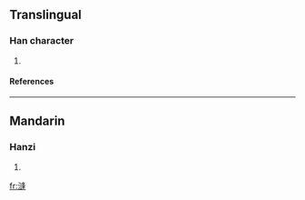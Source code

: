 ==Translingual==
===Han character===
{{Han char|rn=85|rad=水|as=11|sn=14|four=|canj=水卜竹十 (EYHJ)}}
# {{defn|Han|sort=水11}}
====References====
{{Han ref|kx=0646.280|dkj=18162|hdz=31727.030|uh=6F28|ud=28456}}

----
==Mandarin==
===Hanzi===
{{cmn-hanzi|pin=[[féng]] (feng2), [[xuàn]] (xuan4)|wg=feng<sup>2</sup>, hsüan<sup>4</sup>}}
# {{defn|Mandarin}}

[[fr:漨]]